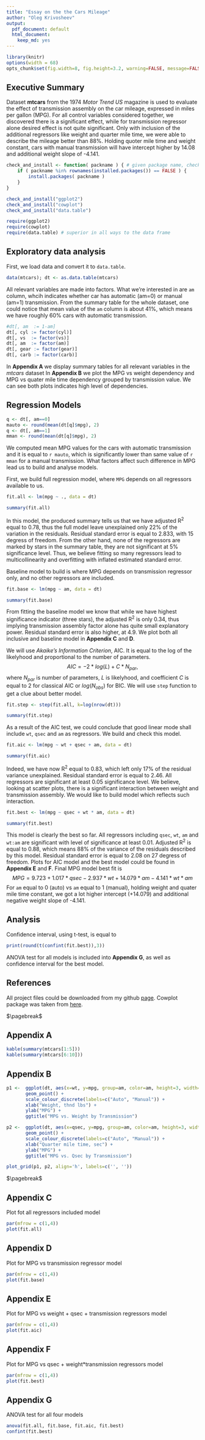 ```yaml
---
title: "Essay on the the Cars Mileage"
author: "Oleg Krivosheev"
output:
  pdf_document: default
  html_document:
    keep_md: yes
---
```


```r
library(knitr)
options(width = 68)
opts_chunk$set(fig.width=8, fig.height=3.2, warning=FALSE, message=FALSE)
```

## Executive Summary

Dataset **mtcars** from the 1974 *Motor Trend US* magazine is used to evaluate the effect of
transmission assembly on the car mileage, expressed in miles per gallon (MPG).
For all control variables considered together, we discovered there is a significant effect,
while for transmission regressor alone desired effect is not quite significant.
Only with inclusion of the additional regressors like weight and quarter mile time, we were able to
describe the mileage better than 88%. Holding quoter mile time and weight constant, cars with manual
transmission will have intercept higher by 14.08 and additional weight slope of -4.141.

```r
check_and_install <- function( packname ) { # given package name, check installation, install if not found
    if ( packname %in% rownames(installed.packages()) == FALSE ) {
        install.packages( packname )
    }
}

check_and_install("ggplot2")
check_and_install("cowplot")
check_and_install("data.table")

require(ggplot2)
require(cowplot)
require(data.table) # superior in all ways to the data frame
```

## Exploratory data analysis

First, we load data and convert it to `data.table`. 

```r
data(mtcars); dt <- as.data.table(mtcars)
```

All relevant variables are made into factors.
What we're interested in are `am` column, whcih indicates whether
car has automatic (am=0) or manual (am=1) transmission. From the summary table for the whole dataset, 
one could notice that mean value of the `am` column is about 41%, which means we have roughly 60% cars with automatic transmission.

```r
#dt[, am  := 1-am]
dt[, cyl := factor(cyl)]
dt[, vs  := factor(vs)]
dt[, am  := factor(am)]
dt[, gear := factor(gear)]
dt[, carb := factor(carb)]
```

In **Appendix A** we display summary tables for all relevant variables in the *mtcars* dataset In **Appendix B** we plot the MPG vs weight dependency and MPG vs quater mile time dependency grouped by transmission value. We can see both plots indicates high level of dependencies.

## Regression Models

```r
q <- dt[, am==0]
mauto <- round(mean(dt[q]$mpg), 2)
q <- dt[, am==1]
mman <- round(mean(dt[q]$mpg), 2)
```

We computed mean MPG values for the cars with automatic transmission and it is equal to `r mauto`, which is significantly lower than
same value of `r mman` for a manual transmission. What factors affect such difference in MPG lead us to build and analyse models.

First, we build full regression model, where `MPG` depends on all regressors available to us.

```r
fit.all <- lm(mpg ~ ., data = dt)
```

```r
summary(fit.all)
```

In this model, the produced summary tells us that we have adjusted R$^2$ equal to 0.78, thus the full model leave unexplained only
22% of the variation in the residuals. Residual standard error is equal to 2.833, with 15 degress of freedom. From the other hand, 
none of the regressors are marked by stars in the summary table, they are not significant at 5% significance level.
Thus, we believe fitting so many regressors lead to multicollinearity and overfitting with inflated estimated standard error.

Baseline model to build is where MPG depends on transmission regressor only, and no other regressors are included.

```r
fit.base <- lm(mpg ~ am, data = dt)
```

```r
summary(fit.base)
```

From fitting the baseline model we know that while we have highest significance indicator (three stars), the adjusted R$^2$
is only 0.34, thus implying transmission assembly factor alone has quite small explanatory power. Residual standard error is
also higher, at 4.9. We plot both all inclusive and baseline model in **Appendix C** and **D**.

We will use *Akaike's Information Criterion*, AIC. It is equal to the log of the likelyhood and proportional to the number of parameters.
$$
AIC = - 2*log(L) + C * N_{par},
$$
where $N_{par}$ is number of parameters, $L$ is likelyhood, and coefficient $C$ is equal to $2$ for classical AIC or $log(N_{obs})$ for BIC. We will use `step` function to get a clue about better model.

```r
fit.step <- step(fit.all, k=log(nrow(dt)))
```

```r
summary(fit.step)
```  

As a result of the AIC test, we could conclude that good linear mode shall include `wt`,  `qsec` and `am` as regressors. We build and
check this model.

```r
fit.aic <- lm(mpg ~ wt + qsec + am, data = dt)
```

```r
summary(fit.aic)
```

Indeed, we have now R$^2$ equal to 0.83, which left only 17% of the residual variance unexplained. Residual standard error is equal to 2.46. All regressors are  significant at least 0.05 significance level. We believe, looking at scatter plots, there is a significant interaction between weight and transmission assembly. We would like to build model which reflects such interaction.

```r
fit.best <- lm(mpg ~ qsec + wt * am, data = dt)
```

```r
summary(fit.best)
```

This model is clearly the best so far. All regressors including `qsec`, `wt`, `am` and `wt:am` are significant with level of significance at least 0.01. Adjusted R$^2$ is equal to 0.88, which means 88% of the variance of the residuals described by this model. Residual standard error is equal to 2.08 on 27 degress of freedom. Plots for AIC model and the best model could be found in **Appendix E** and **F**. Final MPG model best fit is
$$
MPG = 9.723 + 1.017*qsec - 2.937*wt + 14.079*am - 4.141*wt*am
$$
For `am` equal to 0 (auto) vs `am` equal to 1 (manual), holding weight and quater mile time constant, we got a lot higher intercept (+14.079)
and additional negative weight slope of -4.141.

## Analysis

Confidence interval, using t-test, is equal to
```r
print(round(t(confint(fit.best)),3))
```

ANOVA test for all models is included into **Appendix G**, as well as confidence interval for the best model.

## References

All project files could be downloaded from my github [page](https://github.com/Oleg-Krivosheev/Regression-Model). Cowplot package was
taken from [here](https://cran.r-project.org/web/packages/cowplot/vignettes/introduction.html).

$\pagebreak$

## Appendix A

```r
kable(summary(mtcars[1:5]))
kable(summary(mtcars[6:10]))
```

## Appendix B

```r
p1 <-  ggplot(dt, aes(x=wt, y=mpg, group=am, color=am, height=3, width=3)) +
       geom_point() +  
       scale_colour_discrete(labels=c("Auto", "Manual")) + 
       xlab("Weight, thnd lbs") +
       ylab("MPG") +
       ggtitle("MPG vs. Weight by Transmission")
```

```r
p2 <-  ggplot(dt, aes(x=qsec, y=mpg, group=am, color=am, height=3, width=3)) +
       geom_point() +  
       scale_colour_discrete(labels=c("Auto", "Manual")) + 
       xlab("Quarter mile time, sec") +
       ylab("MPG") +
       ggtitle("MPG vs. Qsec by Transmission")

plot_grid(p1, p2, align='h', labels=c('', ''))
```

$\pagebreak$

## Appendix C

Plot fot all regressors included model

```r
par(mfrow = c(1,4))
plot(fit.all)
```

## Appendix D

Plot for MPG vs transmission regressor model

```r
par(mfrow = c(1,4))
plot(fit.base)
```

## Appendix E

Plot for MPG vs weight + qsec + transmission regressors model

```r
par(mfrow = c(1,4))
plot(fit.aic)
```

## Appendix F

Plot for MPG vs qsec + weight*transmission regressors model

```r
par(mfrow = c(1,4))
plot(fit.best)
```

## Appendix G

ANOVA test for all four models

```r
anova(fit.all, fit.base, fit.aic, fit.best) 
confint(fit.best)
```
